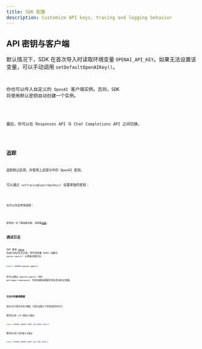 ```yaml
---
title: SDK 配置
description: Customize API keys, tracing and logging behavior
---
```



## API 密钥与客户端

默认情况下，SDK 在首次导入时读取环境变量 `OPENAI_API_KEY`。如果无法设置该变量，可以手动调用 `setDefaultOpenAIKey()`。

<Code
  lang="typescript"
  code={setDefaultOpenAIKeyExample}
  title="设置默认 OpenAI 密钥"
/>

你也可以传入自定义的 `OpenAI` 客户端实例。否则，SDK 将使用默认密钥自动创建一个实例。

<Code
  lang="typescript"
  code={setDefaultOpenAIClientExample}
  title="设置默认 OpenAI 客户端"
/>

最后，你可以在 Responses API 与 Chat Completions API 之间切换。

<Code lang="typescript" code={setOpenAIAPIExample} title="设置 OpenAI API" />

## 追踪

追踪默认启用，并使用上述部分中的 OpenAI 密钥。

可以通过 `setTracingExportApiKey()` 设置单独的密钥：

<Code
  lang="typescript"
  code={setTracingExportApiKeyExample}
  title="设置追踪导出 API 密钥"
/>

也可以完全禁用追踪：

<Code lang="typescript" code={setTracingDisabledExample} title="禁用追踪" />

若想进一步了解追踪功能，请查看[追踪](/openai-agents-js/zh/guides/tracing)。

## 调试日志

SDK 使用 [`debug`](https://www.npmjs.com/package/debug) 包进行调试日志记录。将环境变量 `DEBUG` 设置为 `openai-agents*` 以查看详细日志。

```bash
export DEBUG=openai-agents*
```

你可以通过 `@openai/agents` 中的 `getLogger(namespace)` 为你的模块获取带命名空间的记录器。

<Code lang="typescript" code={getLoggerExample} title="获取日志记录器" />

### 日志中的敏感数据

某些日志可能包含用户数据。可通过设置以下环境变量禁用它们。

要禁用记录 LLM 的输入与输出：

```bash
export OPENAI_AGENTS_DONT_LOG_MODEL_DATA=1
```

要禁用记录工具的输入与输出：

```bash
export OPENAI_AGENTS_DONT_LOG_TOOL_DATA=1
```
